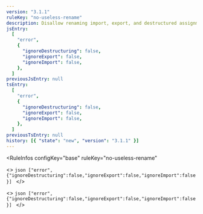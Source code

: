 ```yaml
---
version: "3.1.1"
ruleKey: "no-useless-rename"
description: Disallow renaming import, export, and destructured assignments to the same name
jsEntry:
  [
    "error",
    {
      "ignoreDestructuring": false,
      "ignoreExport": false,
      "ignoreImport": false,
    },
  ]
previousJsEntry: null
tsEntry:
  [
    "error",
    {
      "ignoreDestructuring": false,
      "ignoreExport": false,
      "ignoreImport": false,
    },
  ]
previousTsEntry: null
history: [{ "state": "new", "version": "3.1.1" }]
---
```


<RuleInfos 
  configKey="base" 
  ruleKey="no-useless-rename" 
>
  <>
    ```json
    ["error",{"ignoreDestructuring":false,"ignoreExport":false,"ignoreImport":false}]
    ```
  </>

  <>
    ```json
    ["error",{"ignoreDestructuring":false,"ignoreExport":false,"ignoreImport":false}]
    ```
  </>
</RuleInfos>
